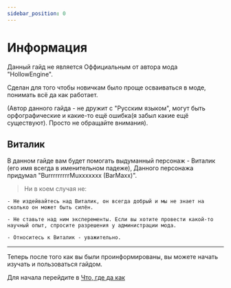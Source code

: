 ```yaml
---
sidebar_position: 0
---
```


# Информация

Данный гайд не является Оффициальным от автора мода "HollowEngine".

Сделан для того чтобы новичкам было проще осваиваться в моде, понимать всё да как работает.

(Автор данного гайда - не дружит с "Русским языком", могут быть орфографические и какие-то ещё ошибка(я забыл какие ещё существуют). Просто не обращайте внимания).


## Виталик

В данном гайде вам будет помогать выдуманный персонаж  - Виталик (его имя всегда в именительном падеже), Данного персонажа придумал "BurrrrrrrrrMuxxxxxxx (BarMaxx)".

> Ни в коем случая не:

    - Не издейвайтесь над Виталик, он всегда добрый и мы не знает на сколько он может быть силён.

    - Не ставьте над ним эксперементы. Если вы хотите провести какой-то научный опыт, спросите разрешения у администрации мода.

    - Относитесь к Виталик - уважительно.

 ---

Теперь после того как вы были проинформированы, вы можете начать изучать и пользоваться гайдом.

Для начала перейдите в [Что, где да как](./begin/waht-where-how)
